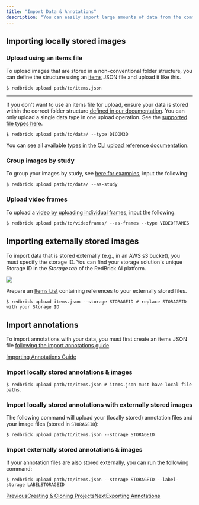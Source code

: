 ```yaml
---
title: "Import Data & Annotations"
description: "You can easily import large amounts of data from the command line interface. Before following this guide, make sure to ."
---
```


## Importing locally stored images

### Upload using an items file

To upload images that are stored in a non-conventional folder structure, you can define the structure using an [items](/importing-data/import-cloud-data/creating-an-items-list) JSON file and upload it like this.

```
$ redbrick upload path/to/items.json
```

***

If you don't want to use an items file for upload, ensure your data is stored within the correct folder structure [defined in our documentation](/importing-data/uploading-data-to-redbrick). You can only upload a single data type in one upload operation. See the [supported file types here](/importing-data/uploading-data-to-redbrick).

```
$ redbrick upload path/to/data/ --type DICOM3D
```

You can see all available [types in the CLI upload reference documentation](https://redbrick-sdk.readthedocs.io/en/stable/cli.html#Positional%20Arguments_repeat8).

### Group images by study

To group your images by study, see [here for examples](/importing-data/uploading-data-to-redbrick), input the following:

```
$ redbrick upload path/to/data/ --as-study
```

### Upload video frames

To upload a [video by uploading individual frames](/importing-data/uploading-data-to-redbrick#video-frames), input the following:

```
$ redbrick upload path/to/videoframes/ --as-frames --type VIDEOFRAMES
```

## Importing externally stored images

To import data that is stored externally (e.g., in an AWS s3 bucket), you must specify the storage ID. You can find your storage solution's unique Storage ID in the *Storage tab* of the RedBrick AI platform.

<Frame caption="Click on the field in order to copy the value to your clipboard.">
  <img src="/images/python-sdk/cli-overview/files%2Fv0%2Fb%2Fgitbook-x-prod.appspot.com%2Fo%2Fspaces%252F-MKt1BePyOQuVTnMGssE%252Fuploads%252FS7DJsI0mn9aWjsXKGUk8%252FCleanShot%25202023-12-27%2520at%252015.15.27%25402x.png" />
</Frame>

Prepare an [Items List](/importing-data/import-cloud-data#items-list) containing references to your externally stored files.

```
$ redbrick upload items.json --storage STORAGEID # replace STORAGEID with your Storage ID
```

## Import annotations

To import annotations with your data, you must first create an items JSON file [following the import annotations guide](/python-sdk/importing-annotations-guide).

[Importing Annotations Guide](/python-sdk/importing-annotations-guide)

### Import locally stored annotations & images

```
$ redbrick upload path/to/items.json # items.json must have local file paths.
```

### Import locally stored annotations with externally stored images

The following command will upload your (locally stored) annotation files and your image files (stored in `STORAGEID`):

```
$ redbrick upload path/to/items.json --storage STORAGEID
```

### Import externally stored annotations & images

If your annotation files are also stored externally, you can run the following command:

```
$ redbrick upload path/to/items.json --storage STORAGEID --label-storage LABELSTORAGEID
```

[PreviousCreating & Cloning Projects](/python-sdk/cli-overview/creating-and-cloning-projects)[NextExporting Annotations](/python-sdk/cli-overview/exporting-annotations)

